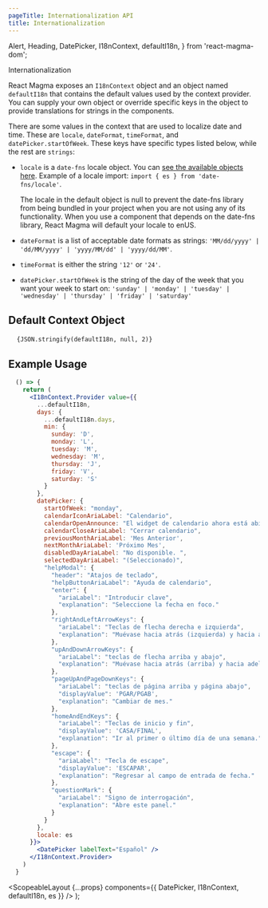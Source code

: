 ```yaml
---
pageTitle: Internationalization API
title: Internationalization
---
```


  Alert,
  Heading,
  DatePicker,
  I18nContext,
  defaultI18n,
} from 'react-magma-dom';

<Heading level={1}>Internationalization</Heading>

React Magma exposes an `I18nContext` object and an object named `defaultI18n` that contains the default
values used by the context provider. You can supply your own object or override specific keys in the object
to provide translations for strings in the components.

There are some values in the context that are used to localize date and time. These are `locale`, `dateFormat`, `timeFormat`,
and `datePicker.startOfWeek`. These keys have specific types listed below, while the rest are `strings`:

- `locale` is a `date-fns` locale object. You can [see the available objects here](https://github.com/date-fns/date-fns/tree/master/src/locale).
  Example of a locale import: `import { es } from 'date-fns/locale'`.

  <Alert variant="warning">
    The locale in the default object is null to prevent the date-fns library
    from being bundled in your project when you are not using any of its
    functionality. When you use a component that depends on the date-fns
    library, React Magma will default your locale to enUS.
  </Alert>

- `dateFormat` is a list of acceptable date formats as strings: `'MM/dd/yyyy' | 'dd/MM/yyyy' | 'yyyy/MM/dd' | 'yyyy/dd/MM'`.

- `timeFormat` is either the string `'12'` or `'24'`.

- `datePicker.startOfWeek` is the string of the day of the week that you want your week to start on: `'sunday' | 'monday' | 'tuesday' | 'wednesday' | 'thursday' | 'friday' | 'saturday'`

## Default Context Object

<pre>
  <code>{JSON.stringify(defaultI18n, null, 2)}</code>
</pre>

## Example Usage

```.jsx
  () => {
    return (
      <I18nContext.Provider value={{
        ...defaultI18n,
        days: {
          ...defaultI18n.days,
          min: {
            sunday: 'D',
            monday: 'L',
            tuesday: 'M',
            wednesday: 'M',
            thursday: 'J',
            friday: 'V',
            saturday: 'S'
          }
        },
        datePicker: {
          startOfWeek: "monday",
          calendarIconAriaLabel: "Calendario",
          calendarOpenAnnounce: "El widget de calendario ahora está abierto. Presione la tecla de signo de interrogación para obtener los atajos de teclado para cambiar las fechas.",
          calendarCloseAriaLabel: "Cerrar calendario",
          previousMonthAriaLabel: 'Mes Anterior',
          nextMonthAriaLabel: 'Próximo Mes',
          disabledDayAriaLabel: "No disponible. ",
          selectedDayAriaLabel: "(Seleccionado)",
          "helpModal": {
            "header": "Atajos de teclado",
            "helpButtonAriaLabel": "Ayuda de calendario",
            "enter": {
              "ariaLabel": "Introducir clave",
              "explanation": "Seleccione la fecha en foco."
            },
            "rightAndLeftArrowKeys": {
              "ariaLabel": "Teclas de flecha derecha e izquierda",
              "explanation": "Muévase hacia atrás (izquierda) y hacia adelante (derecha) un día."
            },
            "upAndDownArrowKeys": {
              "ariaLabel": "teclas de flecha arriba y abajo",
              "explanation": "Muévase hacia atrás (arriba) y hacia adelante (abajo) una semana."
            },
            "pageUpAndPageDownKeys": {
              "ariaLabel": "teclas de página arriba y página abajo",
              "displayValue": 'PGAR/PGAB',
              "explanation": "Cambiar de mes."
            },
            "homeAndEndKeys": {
              "ariaLabel": "Teclas de inicio y fin",
              "displayValue": 'CASA/FINAL',
              "explanation": "Ir al primer o último día de una semana."
            },
            "escape": {
              "ariaLabel": "Tecla de escape",
              "displayValue": 'ESCAPAR',
              "explanation": "Regresar al campo de entrada de fecha."
            },
            "questionMark": {
              "ariaLabel": "Signo de interrogación",
              "explanation": "Abre este panel."
            }
          }
        },
        locale: es
      }}>
        <DatePicker labelText="Español" />
      </I18nContext.Provider>
    )
  }
```

  <ScopeableLayout
    {...props}
    components={{ DatePicker, I18nContext, defaultI18n, es }}
  />
);
